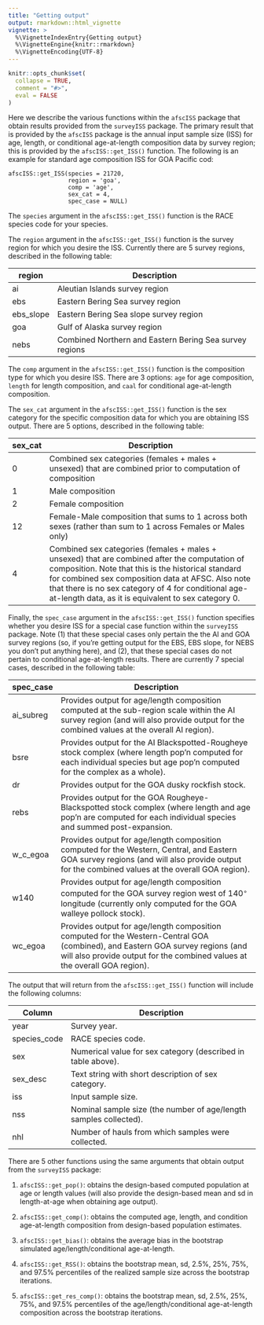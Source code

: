 ```yaml
---
title: "Getting output"
output: rmarkdown::html_vignette
vignette: >
  %\VignetteIndexEntry{Getting output}
  %\VignetteEngine{knitr::rmarkdown}
  %\VignetteEncoding{UTF-8}
---
```


```r
knitr::opts_chunk$set(
  collapse = TRUE,
  comment = "#>",
  eval = FALSE
)
```

Here we describe the various functions within the `afscISS` package that obtain results provided from the `surveyISS` package.
The primary result that is provided by the `afscISS` package is the annual input sample size (ISS) for age, length, or conditional age-at-length composition data by survey region; this is provided by the `afscISS::get_ISS()` function.
The following is an example for standard age composition ISS for GOA Pacific cod:

```
afscISS::get_ISS(species = 21720,
                 region = 'goa',
                 comp = 'age',
                 sex_cat = 4,
                 spec_case = NULL)
```

The `species` argument in the `afscISS::get_ISS()` function is the RACE species code for your species.

The `region` argument in the `afscISS::get_ISS()` function is the survey region for which you desire the ISS.
Currently there are 5 survey regions, described in the following table:

| region | Description |
| ---- | ---------------------------------- |
| ai | Aleutian Islands survey region |
| ebs | Eastern Bering Sea survey region |
| ebs_slope | Eastern Bering Sea slope survey region |
| goa | Gulf of Alaska survey region |
| nebs | Combined Northern and Eastern Bering Sea survey regions |

The `comp` argument in the `afscISS::get_ISS()` function is the composition type for which you desire ISS.
There are 3 options: `age` for age composition, `length` for length composition, and `caal` for conditional age-at-length composition.

The `sex_cat` argument in the `afscISS::get_ISS()` function is the sex category for the specific composition data for which you are obtaining ISS output.
There are 5 options, described in the following table:

| sex_cat | Description |
| ---- | ---------------------------------- |
| 0 | Combined sex categories (females + males + unsexed) that are combined prior to computation of composition|
| 1 | Male composition |
| 2 | Female composition |
| 12 | Female-Male composition that sums to 1 across both sexes (rather than sum to 1 across Females or Males only) |
| 4 | Combined sex categories (females + males + unsexed) that are combined after the computation of composition. Note that this is the historical standard for combined sex composition data at AFSC. Also note that there is no sex category of 4 for conditional age-at-length data, as it is equivalent to sex category 0. |

Finally, the `spec_case` argument in the `afscISS::get_ISS()` function specifies whether you desire ISS for a special case function within the `surveyISS` package.
Note (1) that these special cases only pertain the the AI and GOA survey regions (so, if you're getting output for the EBS, EBS slope, for NEBS you don't put anything here), and (2), that these special cases do not pertain to conditional age-at-length results.
There are currently 7 special cases, described in the following table:

| spec_case | Description |
| ---- | ---------------------------------- |
| ai_subreg | Provides output for age/length composition computed at the sub-region scale within the AI survey region (and will also provide output for the combined values at the overall AI region). |
| bsre | Provides output for the AI Blackspotted-Rougheye stock complex (where length pop'n computed for each individual species but age pop'n computed for the complex as a whole). |
| dr | Provides output for the GOA dusky rockfish stock. |
| rebs | Provides output for the GOA Rougheye-Blackspotted stock complex (where length and age pop'n are computed for each individual species and summed post-expansion. |
| w_c_egoa | Provides output for age/length composition computed for the Western, Central, and Eastern GOA survey regions (and will also provide output for the combined values at the overall GOA region). |
| w140 | Provides output for age/length composition computed for the GOA survey region west of 140$^\circ$ longitude (currently only computed for the GOA walleye pollock stock). |
| wc_egoa | Provides output for age/length composition computed for the Western-Central GOA (combined), and Eastern GOA survey regions (and will also provide output for the combined values at the overall GOA region). |

The output that will return from the `afscISS::get_ISS()` function will include the following columns:

| Column | Description |
| ---- | ---------------------------------- |
| year | Survey year. |
| species_code | RACE species code. |
| sex | Numerical value for sex category (described in table above). |
| sex_desc | Text string with short description of sex category. |
| iss | Input sample size. |
| nss | Nominal sample size (the number of age/length samples collected). |
| nhl | Number of hauls from which samples were collected. |

There are 5 other functions using the same arguments that obtain output from the `surveyISS` package:

1. `afscISS::get_pop()`: obtains the design-based computed population at age or length values (will also provide the design-based mean and sd in length-at-age when obtaining age output).

2. `afscISS::get_comp()`: obtains the computed age, length, and condition age-at-length composition from design-based population estimates.

3. `afscISS::get_bias()`: obtains the average bias in the bootstrap simulated age/length/conditional age-at-length.

4. `afscISS::get_RSS()`: obtains the bootstrap mean, sd, 2.5%, 25%, 75%, and 97.5% percentiles of the realized sample size across the bootstrap iterations.

5. `afscISS::get_res_comp()`: obtains the bootstrap mean, sd, 2.5%, 25%, 75%, and 97.5% percentiles of the age/length/conditional age-at-length composition across the bootstrap iterations.

